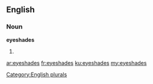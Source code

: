 ==English==

===Noun===
'''eyeshades'''

# {{plural of|eyeshade}}

[[Category:English plurals]]

[[ar:eyeshades]]
[[fr:eyeshades]]
[[ku:eyeshades]]
[[my:eyeshades]]